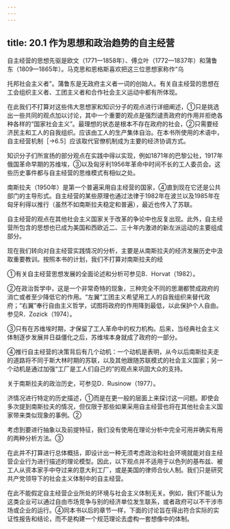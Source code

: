 ```yaml
---
---
---
```

title: 20.1 作为思想和政治趋势的自主经营
---



自主经营的思想先驱是欧文（1771—1858年）、傅立叶（1772—1837年）和蒲鲁东（1809—1865年）。马克思和恩格斯喜欢把这三位思想家称作“乌

托邦社会主义者”。蒲鲁东是无政府主义者一词的创始人。有关自主经营的思想在工会组织主义者、工团主义者和合作社会主义运动中都有所体现。

在此我们不打算对这些伟大思想家和知识分子的观点进行详细阐述，①只是挑选出一些共同的观点加以讨论，其中一个重要的观点是强烈谴责政府的作用并拒绝各种各样的“国家社会主义”。最理想的状态是根本不存在政府的社会，②只需要经济民主和工人的自我组织。应该由工人的生产集体自治。在本书所使用的术语中，自主经营机制［→6.5］应该取代官僚机制成为主要的经济协调方式。

知识分子们所宣扬的部分观点在实践中得以实现，例如1871年的巴黎公社，1917年俄国革命早期的苏维埃，③以及匈牙利1956年革命中时间不长的工人委员会。这些历史事件都与自主经营的思维模式有相似之处。

南斯拉夫（1950年）是第一个普遍采用自主经营的国家，④直到现在它还是公共部门的主导形式。自主经营的某些原理也通过法律于1982年在波兰以及1985年在匈牙利得以推行（虽然不如南斯拉夫稳定和普遍），最近也传入了苏联。

自主经营的观点在其他社会主义国家关于改革的争论中也反复出现。此外，自主经营所包含的思想也已成为美国和西欧近二、三十年内激进的新左派运动的主要组成部分。

现在我们转向对自主经营实践情况的分析，主要是从南斯拉夫的经济发展历史中汲取重要教训。按照本书的计划，我们不打算对南斯拉夫的经

①有关自主经营思想发展的全面论述和分析可参见B．Horvat（1982）。

②在政治哲学中，这是一个非常奇特的现象，三种完全不同的思潮都赞成政府的消亡或者至少降低它的作用。“左翼”工团主义希望用工人的自我组织来替代政府；“右翼”奉行自由主义哲学，试图将政府的作用降到最低，以此保护个人自由。参见R．Zozick（1974）。

③只有在苏维埃时期，才保留了工人革命中的权力机构。后来，当经典社会主义体制逐步发展并日益僵化之后，苏维埃本身就成了政府的一部分。

④推行自主经营的决策背后有几个动机：一个动机是表明，从今以后南斯拉夫走的道路将不同于斯大林时期的苏联，以及其他跟随苏联模式的社会主义国家；另一个动机是通过加强“工厂是工人们自己的”的观点来巩固大众的支持。

关于南斯拉夫的政治历史，可参见D．Rusinow（1977）。


济情况进行特定的历史描述，①而是在更一般的层面上来探讨这一问题。即使会多次提到南斯拉夫的情况，但仅限于那些如果采用自主经营也将在其他社会主义国家带来类似现象的事例。②

考虑到要进行抽象以及前提特征，我们没有使用在理论分析中完全可用并确实有用的两种分析方法。③

在此并不打算进行总体概括，即设计出一种无须考虑政治和社会环境就能对自主经营企业行为进行描述的理论模型。因此，以下观点并不适用于以色列的基布兹、被工人从资本家手中夺过来的意大利工厂，或是美国的律师合伙人制。我们只是研究共产党领导下的社会主义体制中的自主经营。

在此不能假定自主经营企业所处的环境与社会主义体制无关。例如，我们不能认为这类企业可以通过自由市场竞争与别的经济单位发生联系，或者政府可以不干涉市场或企业的运行。④同本书以后的章节一样，下面的讨论旨在得出符合实际的实证性报告和结论，而不是构建一个规范理论去虚构一套想像中的体制。